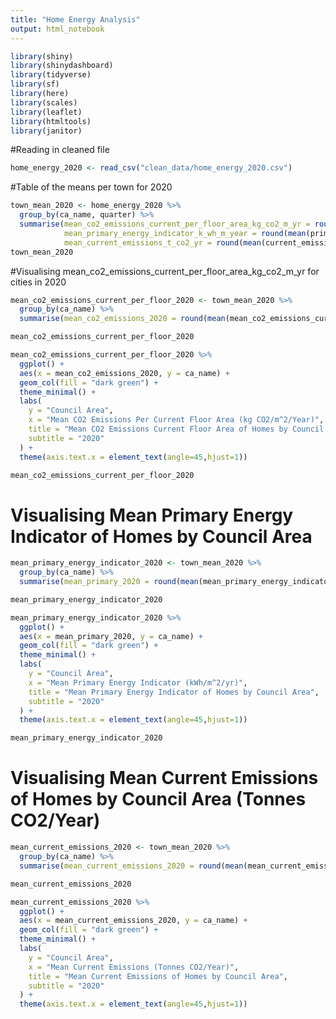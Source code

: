 ```yaml
---
title: "Home Energy Analysis"
output: html_notebook
---
```



```r

library(shiny)
library(shinydashboard)
library(tidyverse)
library(sf)
library(here)
library(scales)
library(leaflet)
library(htmltools)
library(janitor)
```

#Reading in cleaned file
```r
home_energy_2020 <- read_csv("clean_data/home_energy_2020.csv")
```


#Table of the means per town for 2020
```r

town_mean_2020 <- home_energy_2020 %>% 
  group_by(ca_name, quarter) %>% 
  summarise(mean_co2_emissions_current_per_floor_area_kg_co2_m_yr = round(mean(co2_emissions_current_per_floor_area_kg_co2_m_yr), digits = 2),
            mean_primary_energy_indicator_k_wh_m_year = round(mean(primary_energy_indicator_k_wh_m_year), digits = 2),
            mean_current_emissions_t_co2_yr = round(mean(current_emissions_t_co2_yr), digits = 2))
town_mean_2020
```

#Visualising mean_co2_emissions_current_per_floor_area_kg_co2_m_yr for cities in 2020
```r

mean_co2_emissions_current_per_floor_2020 <- town_mean_2020 %>% 
  group_by(ca_name) %>% 
  summarise(mean_co2_emissions_2020 = round(mean(mean_co2_emissions_current_per_floor_area_kg_co2_m_yr), digits = 2))

mean_co2_emissions_current_per_floor_2020

```

```r
mean_co2_emissions_current_per_floor_2020 %>% 
  ggplot() +
  aes(x = mean_co2_emissions_2020, y = ca_name) +
  geom_col(fill = "dark green") +
  theme_minimal() +
  labs(
    y = "Council Area",
    x = "Mean CO2 Emissions Per Current Floor Area (kg CO2/m^2/Year)",
    title = "Mean CO2 Emissions Current Floor Area of Homes by Council Area",
    subtitle = "2020"
  ) +
  theme(axis.text.x = element_text(angle=45,hjust=1)) 

mean_co2_emissions_current_per_floor_2020
```



# Visualising Mean Primary Energy Indicator of Homes by Council Area

```r

mean_primary_energy_indicator_2020 <- town_mean_2020 %>% 
  group_by(ca_name) %>% 
  summarise(mean_primary_2020 = round(mean(mean_primary_energy_indicator_k_wh_m_year), digits = 2))

mean_primary_energy_indicator_2020
```

```r
mean_primary_energy_indicator_2020 %>% 
  ggplot() +
  aes(x = mean_primary_2020, y = ca_name) +
  geom_col(fill = "dark green") +
  theme_minimal() +
  labs(
    y = "Council Area",
    x = "Mean Primary Energy Indicator (kWh/m^2/yr)",
    title = "Mean Primary Energy Indicator of Homes by Council Area",
    subtitle = "2020"
  ) +
  theme(axis.text.x = element_text(angle=45,hjust=1)) 

mean_primary_energy_indicator_2020
```


# Visualising Mean Current Emissions of Homes by Council Area (Tonnes CO2/Year) 
```r
mean_current_emissions_2020 <- town_mean_2020 %>% 
  group_by(ca_name) %>% 
  summarise(mean_current_emissions_2020 = round(mean(mean_current_emissions_t_co2_yr), digits = 2))

mean_current_emissions_2020

mean_current_emissions_2020 %>% 
  ggplot() +
  aes(x = mean_current_emissions_2020, y = ca_name) +
  geom_col(fill = "dark green") +
  theme_minimal() +
  labs(
    y = "Council Area",
    x = "Mean Current Emissions (Tonnes CO2/Year)",
    title = "Mean Current Emissions of Homes by Council Area",
    subtitle = "2020"
  ) +
  theme(axis.text.x = element_text(angle=45,hjust=1)) 
```


